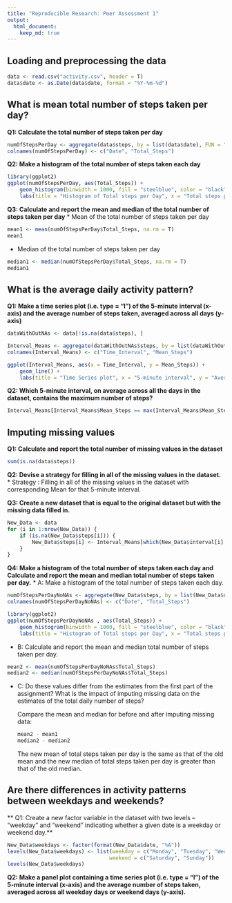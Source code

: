 ```yaml
---
title: "Reproducible Research: Peer Assessment 1"
output: 
  html_document:
    keep_md: true
---
```



## Loading and preprocessing the data

```r
data <- read.csv("activity.csv", header = T)
data$date <- as.Date(data$date, format = "%Y-%m-%d")
```

## What is mean total number of steps taken per day?

**Q1: Calculate the total number of steps taken per day**
```r
numOfStepsPerDay <- aggregate(data$steps, by = list(data$date), FUN = "sum")
colnames(numOfStepsPerDay) <- c("Date", "Total_Steps")
```

**Q2: Make a histogram of the total number of steps taken each day**
```r
library(ggplot2)
ggplot(numOfStepsPerDay, aes(Total_Steps)) + 
	geom_histogram(binwidth = 1000, fill = "steelblue", color = "black") +
	labs(title = "Histogram of Total steps per Day", x = "Total steps per Day")
```

**Q3: Calculate and report the mean and median of the total number of steps taken per day**
* Mean of the total number of steps taken per day
```r
mean1 <- mean(numOfStepsPerDay$Total_Steps, na.rm = T)
mean1
```

* Median of the total number of steps taken per day
```r
median1 <- median(numOfStepsPerDay$Total_Steps, na.rm = T)
median1
```
## What is the average daily activity pattern?
**Q1: Make a time series plot (i.e. type = "l") of the 5-minute interval (x-axis) and the average number of steps taken, averaged across all days (y-axis)**
```r
dataWithOutNAs <- data[!is.na(data$steps), ]

Interval_Means <- aggregate(dataWithOutNAs$steps, by = list(dataWithOutNAs$interval), FUN = mean)
colnames(Interval_Means) <- c("Time_Interval", "Mean_Steps")

ggplot(Interval_Means, aes(x = Time_Interval, y = Mean_Steps)) +
	geom_line() + 
	labs(title = "Time Series plot", x = "5-minute interval", y = "Average Number of Steps")
```
**Q2: Which 5-minute interval, on average across all the days in the dataset, contains the maximum number of steps?**
```r
Interval_Means[Interval_Means$Mean_Steps == max(Interval_Means$Mean_Steps), ]$Time_Interval
```
## Imputing missing values
**Q1: Calculate and report the total number of missing values in the dataset**
```r
sum(is.na(data$steps))
```

**Q2: Devise a strategy for filling in all of the missing values in the dataset.**
* Strategy : Filling in all of the missing values in the dataset with corresponding Mean for that 5-minute interval.

**Q3: Create a new dataset that is equal to the original dataset but with the missing data filled in.**
```r
New_Data <- data 
for (i in 1:nrow(New_Data)) {
    if (is.na(New_Data$steps[i])) {
        New_Data$steps[i] <- Interval_Means[which(New_Data$interval[i] == Interval_Means$Time_Interval), ]$Mean_Steps
    }
}
```

**Q4: Make a histogram of the total number of steps taken each day and Calculate and report the mean and median total number of steps taken per day.**
* A: Make a histogram of the total number of steps taken each day.
```r
numOfStepsPerDayNoNAs <- aggregate(New_Data$steps, by = list(New_Data$date), FUN = sum)
colnames(numOfStepsPerDayNoNAs) <- c("Date", "Total_Steps")

library(ggplot2)
ggplot(numOfStepsPerDayNoNAs , aes(Total_Steps)) + 
	geom_histogram(binwidth = 1000, fill = "steelblue", color = "black") +
	labs(title = "Histogram of Total steps per Day", x = "Total steps per Day")
```
* B: Calculate and report the mean and median total number of steps taken per day.
```r
mean2 <- mean(numOfStepsPerDayNoNAs$Total_Steps)
median2 <- median(numOfStepsPerDayNoNAs$Total_Steps)
```

* C: Do these values differ from the estimates from the first part of the assignment? What is the impact of imputing missing data on the estimates of the total daily number of steps?
 
  Compare the mean and median for before and after imputing missing data:
```r
mean2 - mean1
median2 - median2
```
  The new mean of total steps taken per day is the same as that of the old mean and the new median of total steps taken per day is greater than that of the old median.

## Are there differences in activity patterns between weekdays and weekends?
** Q1: Create a new factor variable in the dataset with two levels – “weekday” and “weekend” indicating whether a given date is a weekday or weekend day.**
```r
New_Data$weekdays <- factor(format(New_Data$date, "%A"))
levels(New_Data$weekdays) <- list(weekday = c("Monday", "Tuesday", "Wednesday", "Thursday", "Friday"),
                                 weekend = c("Saturday", "Sunday"))
levels(New_Data$weekdays)
```

**Q2: Make a panel plot containing a time series plot (i.e. type = "l") of the 5-minute interval (x-axis) and the average number of steps taken, averaged across all weekday days or weekend days (y-axis).**
```r
```
